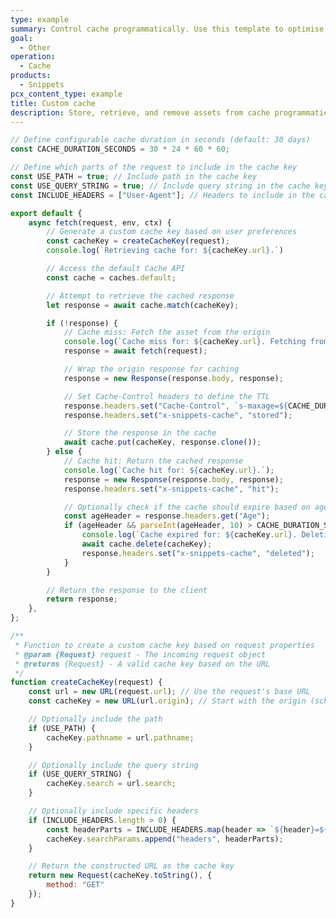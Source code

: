 ```yaml
---
type: example
summary: Control cache programmatically. Use this template to optimise performance and implement custom caching strategies.
goal:
  - Other
operation:
  - Cache
products:
  - Snippets
pcx_content_type: example
title: Custom cache
description: Store, retrieve, and remove assets from cache programmatically. Use this template to optimise performance and implement custom caching strategies.
---
```


```js
// Define configurable cache duration in seconds (default: 30 days)
const CACHE_DURATION_SECONDS = 30 * 24 * 60 * 60;

// Define which parts of the request to include in the cache key
const USE_PATH = true; // Include path in the cache key
const USE_QUERY_STRING = true; // Include query string in the cache key
const INCLUDE_HEADERS = ["User-Agent"]; // Headers to include in the cache key

export default {
    async fetch(request, env, ctx) {
        // Generate a custom cache key based on user preferences
        const cacheKey = createCacheKey(request);
        console.log(`Retrieving cache for: ${cacheKey.url}.`)

        // Access the default Cache API
        const cache = caches.default;

        // Attempt to retrieve the cached response
        let response = await cache.match(cacheKey);

        if (!response) {
            // Cache miss: Fetch the asset from the origin
            console.log(`Cache miss for: ${cacheKey.url}. Fetching from origin...`);
            response = await fetch(request);

            // Wrap the origin response for caching
            response = new Response(response.body, response);

            // Set Cache-Control headers to define the TTL
            response.headers.set("Cache-Control", `s-maxage=${CACHE_DURATION_SECONDS}`);
            response.headers.set("x-snippets-cache", "stored");

            // Store the response in the cache
            await cache.put(cacheKey, response.clone());
        } else {
            // Cache hit: Return the cached response
            console.log(`Cache hit for: ${cacheKey.url}.`);
            response = new Response(response.body, response);
            response.headers.set("x-snippets-cache", "hit");

            // Optionally check if the cache should expire based on age
            const ageHeader = response.headers.get("Age");
            if (ageHeader && parseInt(ageHeader, 10) > CACHE_DURATION_SECONDS) {
                console.log(`Cache expired for: ${cacheKey.url}. Deleting cached response...`);
                await cache.delete(cacheKey);
                response.headers.set("x-snippets-cache", "deleted");
            }
        }

        // Return the response to the client
        return response;
    },
};

/**
 * Function to create a custom cache key based on request properties
 * @param {Request} request - The incoming request object
 * @returns {Request} - A valid cache key based on the URL
 */
function createCacheKey(request) {
    const url = new URL(request.url); // Use the request's base URL
    const cacheKey = new URL(url.origin); // Start with the origin (scheme + hostname)

    // Optionally include the path
    if (USE_PATH) {
        cacheKey.pathname = url.pathname;
    }

    // Optionally include the query string
    if (USE_QUERY_STRING) {
        cacheKey.search = url.search;
    }

    // Optionally include specific headers
    if (INCLUDE_HEADERS.length > 0) {
        const headerParts = INCLUDE_HEADERS.map(header => `${header}=${request.headers.get(header) || ""}`).join("&");
        cacheKey.searchParams.append("headers", headerParts);
    }

    // Return the constructed URL as the cache key
    return new Request(cacheKey.toString(), {
        method: "GET"
    });
}
```

